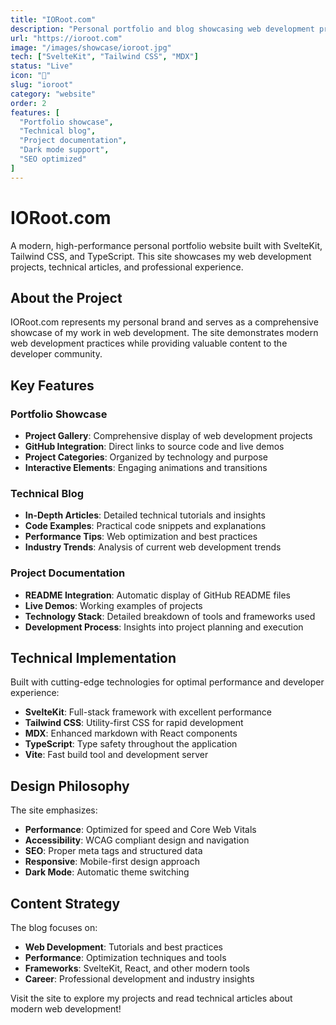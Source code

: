 ```yaml
---
title: "IORoot.com"
description: "Personal portfolio and blog showcasing web development projects and technical articles."
url: "https://ioroot.com"
image: "/images/showcase/ioroot.jpg"
tech: ["SvelteKit", "Tailwind CSS", "MDX"]
status: "Live"
icon: "🚀"
slug: "ioroot"
category: "website"
order: 2
features: [
  "Portfolio showcase",
  "Technical blog",
  "Project documentation",
  "Dark mode support",
  "SEO optimized"
]
---
```


# IORoot.com

A modern, high-performance personal portfolio website built with SvelteKit, Tailwind CSS, and TypeScript. This site showcases my web development projects, technical articles, and professional experience.

## About the Project

IORoot.com represents my personal brand and serves as a comprehensive showcase of my work in web development. The site demonstrates modern web development practices while providing valuable content to the developer community.

## Key Features

### Portfolio Showcase
- **Project Gallery**: Comprehensive display of web development projects
- **GitHub Integration**: Direct links to source code and live demos
- **Project Categories**: Organized by technology and purpose
- **Interactive Elements**: Engaging animations and transitions

### Technical Blog
- **In-Depth Articles**: Detailed technical tutorials and insights
- **Code Examples**: Practical code snippets and explanations
- **Performance Tips**: Web optimization and best practices
- **Industry Trends**: Analysis of current web development trends

### Project Documentation
- **README Integration**: Automatic display of GitHub README files
- **Live Demos**: Working examples of projects
- **Technology Stack**: Detailed breakdown of tools and frameworks used
- **Development Process**: Insights into project planning and execution

## Technical Implementation

Built with cutting-edge technologies for optimal performance and developer experience:

- **SvelteKit**: Full-stack framework with excellent performance
- **Tailwind CSS**: Utility-first CSS for rapid development
- **MDX**: Enhanced markdown with React components
- **TypeScript**: Type safety throughout the application
- **Vite**: Fast build tool and development server

## Design Philosophy

The site emphasizes:
- **Performance**: Optimized for speed and Core Web Vitals
- **Accessibility**: WCAG compliant design and navigation
- **SEO**: Proper meta tags and structured data
- **Responsive**: Mobile-first design approach
- **Dark Mode**: Automatic theme switching

## Content Strategy

The blog focuses on:
- **Web Development**: Tutorials and best practices
- **Performance**: Optimization techniques and tools
- **Frameworks**: SvelteKit, React, and other modern tools
- **Career**: Professional development and industry insights

Visit the site to explore my projects and read technical articles about modern web development! 